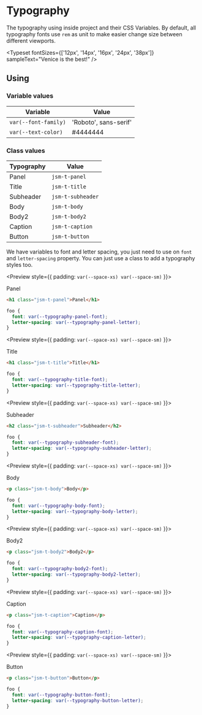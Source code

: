 
<Meta title="Getting Started|Styles/Typography" />

# Typography

The typography using inside project and their CSS Variables. By default, all typography fonts use `rem` as unit to make easier change size between different viewports.

<Typeset
  fontSizes={['12px', '14px', '16px', '24px', '38px']}
  sampleText="Venice is the best!"
/>

## Using

### Variable values

| Variable             | Value                 |
| -------------------- | ----------------------|
| `var(--font-family)` | 'Roboto', sans-serif' |
| `var(--text-color)`  | #4444444              |

### Class values

| Typography           | Value                 |
| -------------------- | ----------------------|
| Panel                | `jsm-t-panel`         |
| Title                | `jsm-t-title`         |
| Subheader            | `jsm-t-subheader`     |
| Body                 | `jsm-t-body`          |
| Body2                | `jsm-t-body2`         |
| Caption              | `jsm-t-caption`       |
| Button               | `jsm-t-button`        |

We have variables to font and letter spacing, you just need to use on `font` and `letter-spacing` property. You can just use a class to add a typography styles too.

<Preview style={{
  padding: `var(--space-xs) var(--space-sm)`
}}>
  <div style={{
    font: `var(--typography-panel-font)`,
    letterSpacing: `var(--typography-panel-letter)`
  }}>Panel</div>
</Preview>

```html
<h1 class="jsm-t-panel">Panel</h1>
```

```css
foo {
  font: var(--typography-panel-font);
  letter-spacing: var(--typography-panel-letter);
}
```

<Preview style={{
  padding: `var(--space-xs) var(--space-sm)`
}}>
  <div style={{
    font: `var(--typography-title-font)`,
    letterSpacing: `var(--typography-title-letter)`
  }}>Title</div>
</Preview>


```html
<h1 class="jsm-t-title">Title</h1>
```

```css
foo {
  font: var(--typography-title-font);
  letter-spacing: var(--typography-title-letter);
}
```

<Preview style={{
  padding: `var(--space-xs) var(--space-sm)`
}}>
  <div style={{
    font: `var(--typography-subheader-font)`,
    letterSpacing: `var(--typography-subheader-letter)`
  }}>Subheader</div>
</Preview>


```html
<h2 class="jsm-t-subheader">Subheader</h2>
```

```css
foo {
  font: var(--typography-subheader-font);
  letter-spacing: var(--typography-subheader-letter);
}
```

<Preview style={{
  padding: `var(--space-xs) var(--space-sm)`
}}>
  <div style={{
    font: `var(--typography-body-font)`,
    letterSpacing: `var(--typography-body-letter)`
  }}>Body</div>
</Preview>


```html
<p class="jsm-t-body">Body</p>
```

```css
foo {
  font: var(--typography-body-font);
  letter-spacing: var(--typography-body-letter);
}
```

<Preview style={{
  padding: `var(--space-xs) var(--space-sm)`
}}>
  <div style={{
    font: `var(--typography-body2-font)`,
    letterSpacing: `var(--typography-body2-letter)`
  }}>Body2</div>
</Preview>


```html
<p class="jsm-t-body2">Body2</p>
```

```css
foo {
  font: var(--typography-body2-font);
  letter-spacing: var(--typography-body2-letter);
}
```

<Preview style={{
  padding: `var(--space-xs) var(--space-sm)`
}}>
  <div style={{
    font: `var(--typography-caption-font)`,
    letterSpacing: `var(--typography-caption-letter)`
  }}>Caption</div>
</Preview>


```html
<p class="jsm-t-caption">Caption</p>
```

```css
foo {
  font: var(--typography-caption-font);
  letter-spacing: var(--typography-caption-letter);
}
```

<Preview style={{
  padding: `var(--space-xs) var(--space-sm)`
}}>
  <div style={{
    font: `var(--typography-button-font)`,
    letterSpacing: `var(--typography-button-letter)`
  }}>Button</div>
</Preview>


```html
<p class="jsm-t-button">Button</p>
```

```css
foo {
  font: var(--typography-button-font);
  letter-spacing: var(--typography-button-letter);
}
```
